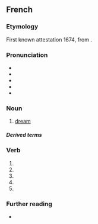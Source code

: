 {{also|reve|revé|rêvé|revê}}
==French==

===Etymology===
First known attestation 1674, from {{m|fr|rêver||to dream}}.

===Pronunciation===
* {{fr-IPA}}
* {{audio|fr|Fr-rêve.ogg|Audio (France, Paris)}}
* {{audio|fr|Qc-rêve.ogg|Audio (CAN), popular [ʁaɛ̯v]}}
* {{rhymes|fr|ɛv}}
* {{homophones|fr|rêves}}

===Noun===
{{fr-noun|m}}

# [[dream]]
#:{{syn|fr|songe|q1=literary}}

=====Derived terms=====
{{col3|fr
|dans tes rêves
|de rêve
|fais de beaux rêves}}

===Verb===
{{head|fr|verb form}}

# {{inflection of|fr|rêver||1|s|pres|indc}}
# {{inflection of|fr|rêver||3|s|pres|indc}}
# {{inflection of|fr|rêver||1|s|pres|subj}}
# {{inflection of|fr|rêver||3|s|pres|subj}}
# {{inflection of|fr|rêver||2|s|impr}}

===Further reading===
* {{R:TLFi}}

{{topics|fr|Thinking}}